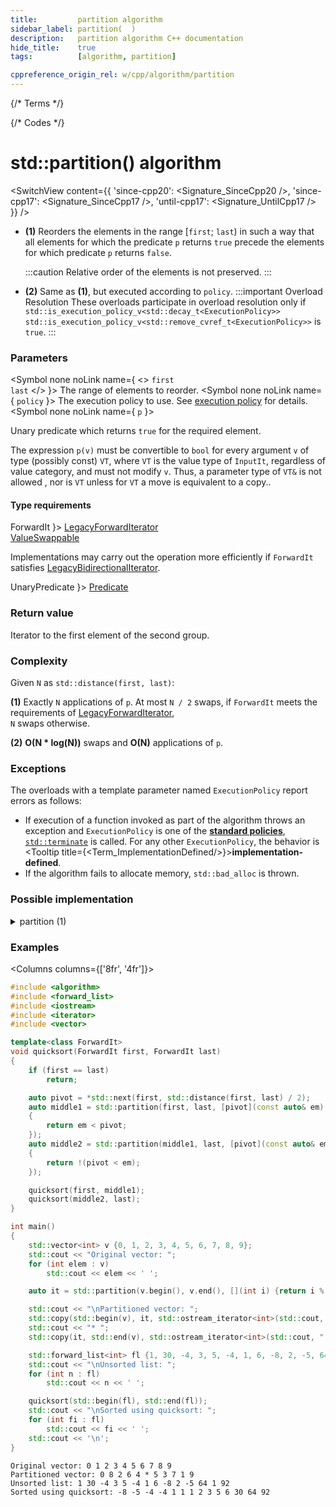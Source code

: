 ```yaml
---
title:         partition algorithm
sidebar_label: partition(  )
description:   partition algorithm C++ documentation
hide_title:    true
tags:          [algorithm, partition]

cppreference_origin_rel: w/cpp/algorithm/partition
---
```



{/* Terms */}


{/* Codes */}


# std::partition() algorithm

<SwitchView content={{
  'since-cpp20': <Signature_SinceCpp20 />,
  'since-cpp17': <Signature_SinceCpp17 />,
  'until-cpp17': <Signature_UntilCpp17 />
}} />

- **(1)** Reorders the elements in the range [`first`; `last`) in such a way that all elements for which the predicate `p` returns `true` precede the elements for which predicate `p` returns `false`.

  :::caution
  Relative order of the elements is not preserved.
  :::

- **(2)** Same as **(1)**, but executed according to `policy`.
	:::important Overload Resolution
	These overloads participate in overload resolution only if
	<Until v='cpp20'> <code>std::is_execution_policy_v&lt;std::decay_t&lt;ExecutionPolicy&gt;&gt;</code> </Until> <Since v='cpp20'> <code>std::is_execution_policy_v&lt;std::remove_cvref_t&lt;ExecutionPolicy&gt;&gt;</code> </Since> is <code>true</code>.
	:::

### Parameters

<SymbolTable>

  <Symbol none noLink name={ <> <code>first</code> <br/> <code>last</code> </> }>
    The range of elements to reorder.
  </Symbol>
  <Symbol none noLink name={ <code>policy</code> }>
    The execution policy to use. See <a href="#">execution policy</a> for details.
  </Symbol>
  <Symbol none noLink name={ <code>p</code> }>

Unary predicate which returns `true` for the required element.

The expression `p(v)` must be convertible to `bool` for every argument `v` of type (possibly const) `VT`, where `VT` is the value type of `InputIt`, regardless of value category, and must not modify `v`. Thus, a parameter type of `VT&` is not allowed <Since v='cpp11'>, nor is <code>VT</code> unless for <code>VT</code> a move is equivalent to a copy.</Since>.


  </Symbol>

</SymbolTable>

#### Type requirements

<SymbolTable>
  <Symbol none noLink name={ <code>ForwardIt</code> }>
    <a href="/docs/named_req/LegacyForwardIterator">LegacyForwardIterator</a> <br/>
    <a href="/docs/named_req/ValueSwappable">ValueSwappable</a>
  </Symbol>
</SymbolTable>

Implementations may carry out the operation more efficiently if `ForwardIt` satisfies [LegacyBidirectionalIterator](/docs/named_req/LegacyBidirectionalIterator).

<SymbolTable>
  <Symbol none noLink name={ <code>UnaryPredicate</code> }>
    <a href="/docs/named_req/Predicate">Predicate</a>
  </Symbol>
</SymbolTable>

### Return value

Iterator to the first element of the second group.

### Complexity

Given `N` as `std::distance(first, last)`:

**(1)** Exactly `N` applications of `p`. 
  At most `N / 2` swaps, if `ForwardIt` meets the requirements of [LegacyForwardIterator](/docs/named_req/LegacyForwardIterator),  
  `N` swaps otherwise.

**(2)** **O(N \* log(N))** swaps and **O(N)** applications of `p`.

### Exceptions

The overloads with a template parameter named `ExecutionPolicy` report errors as follows:
- If execution of a function invoked as part of the algorithm throws an exception and `ExecutionPolicy` is one of the [**standard policies**](#), [`std::terminate`](#) is called.
	For any other `ExecutionPolicy`, the behavior is <Tooltip title={<Term_ImplementationDefined/>}>**implementation-defined**</Tooltip>.
- If the algorithm fails to allocate memory, `std::bad_alloc` is thrown.

### Possible implementation

<details>
<summary>partition (1)</summary>

```cpp
template<class ForwardIt, class UnaryPredicate>
ForwardIt partition(ForwardIt first, ForwardIt last, UnaryPredicate p)
{
    first = std::find_if_not(first, last, p);
    if (first == last)
        return first;

    for (auto i = std::next(first); i != last; ++i)
        if (p(*i))
        {
            std::iter_swap(i, first);
            ++first;
        }

    return first;
}
```

</details>

### Examples

<Columns columns={['8fr', '4fr']}>
<div>

```cpp title='Main.cpp' showLineNumbers
#include <algorithm>
#include <forward_list>
#include <iostream>
#include <iterator>
#include <vector>

template<class ForwardIt>
void quicksort(ForwardIt first, ForwardIt last)
{
    if (first == last)
        return;

    auto pivot = *std::next(first, std::distance(first, last) / 2);
    auto middle1 = std::partition(first, last, [pivot](const auto& em)
    {
        return em < pivot;
    });
    auto middle2 = std::partition(middle1, last, [pivot](const auto& em)
    {
        return !(pivot < em);
    });

    quicksort(first, middle1);
    quicksort(middle2, last);
}

int main()
{
    std::vector<int> v {0, 1, 2, 3, 4, 5, 6, 7, 8, 9};
    std::cout << "Original vector: ";
    for (int elem : v)
        std::cout << elem << ' ';

    auto it = std::partition(v.begin(), v.end(), [](int i) {return i % 2 == 0;});

    std::cout << "\nPartitioned vector: ";
    std::copy(std::begin(v), it, std::ostream_iterator<int>(std::cout, " "));
    std::cout << "* ";
    std::copy(it, std::end(v), std::ostream_iterator<int>(std::cout, " "));

    std::forward_list<int> fl {1, 30, -4, 3, 5, -4, 1, 6, -8, 2, -5, 64, 1, 92};
    std::cout << "\nUnsorted list: ";
    for (int n : fl)
        std::cout << n << ' ';

    quicksort(std::begin(fl), std::end(fl));
    std::cout << "\nSorted using quicksort: ";
    for (int fi : fl)
        std::cout << fi << ' ';
    std::cout << '\n';
}
```

</div>
<div>

```plaintext title="Output"
Original vector: 0 1 2 3 4 5 6 7 8 9 
Partitioned vector: 0 8 2 6 4 * 5 3 7 1 9 
Unsorted list: 1 30 -4 3 5 -4 1 6 -8 2 -5 64 1 92 
Sorted using quicksort: -8 -5 -4 -4 1 1 1 2 3 5 6 30 64 92
```

</div>
</Columns>
